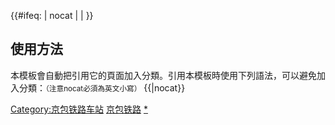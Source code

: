 {{鐵道路線|lua=1
| 模板名稱 = 京包铁路
| 名稱 = [[京包铁路]]
| 代表色 = #0033c9
| Logo = [[File:China_Railways.svg|17px]]
| 背景顏色 = #FFFFFF
| 車站列表 =<sub>（[[京张城际铁路|京包客运专线京张段]]往[[北京北站|北京北]]←）</sub>#昌平站 (铁路)# ~ %[[七间房线路所]]% ~ 南口 ~ 东园站 (北京市) ~ 居庸关 ~ 三堡站 (北京市) ~ blstart=center ~ 青龙桥 ~ blline ~ 青龙桥西 ~ blend ~ 八达岭站 ~ s西拨子s ~ 康庄站 (北京市) ~ 东花园 ~ s妫水河s ~ 狼山 ~土木 ~ 沙城 ~ 新保安 ~ 西八里 ~ 下花园 ~ 辛庄子 ~ 宣化 ~ s沙岭子东s ~ 沙岭子 ~ s宁远s ~ #张家口#<sub>（[[京包铁路张家口联络线|张家口支线]]：- <s>[[张家口站 (1909年通车)|张家口]]</s>）</sub> ~ 孔家庄 ~ 王玉庄 ~ 郭磊庄 ~ 柴沟堡 ~ 西湾堡 ~ 永嘉堡 ~ s夏小堡s ~ 天镇 ~ 罗文皂 ~ 阳高 ~ s王官人屯s ~ s聚乐堡s ~ 周士庄 ~ 大同东 ~ 大同 ~ 古店 ~ 孤山 ~ 堡子湾 ~ s五台洼s ~ 丰镇 ~ s监地s ~ 新安庄 ~ s永王庄s ~ 红砂坝 ~ s索家村s ~ 土贵乌拉 ~ s纳继s ~ 苏集 ~ 古营盘 ~ 集宁南 ~ 葫芦 ~ 卓资东 ~ 旗下营东 ~  陶卜齐 ~ s郭家营s ~ 白塔 ~ 呼和浩特东 ~ 呼和浩特  ~ 呼和浩特西 ~ s攸攸板s ~ #台阁牧#<sub>（→[[唐包铁路]]往[[包頭站|包头]]）</sub>
| 注释 = 自2020年10月11日起，原京包线昌平至葫芦段与集包线葫芦至台阁牧段合并为京包线，原京包线葫芦至包头段并入唐包线。另見{{tl|丰沙铁路}}、{{tl|唐包铁路}}
}}<includeonly>{{#ifeq: {{{1}}} | nocat | <!--空--> | [[Category:京包铁路车站]] }}</includeonly><noinclude>

==使用方法==
本模板會自動把引用它的頁面加入分類。引用本模板時使用下列語法，可以避免加入分類：<small>（注意nocat必須為英文小寫）</small>
<nowiki>{{</nowiki>{{PAGENAME}}<nowiki>|nocat}}</nowiki>
[[Category:中國鐵路路線模板|京包铁路]]
[[Category:京包铁路车站|*]]
</noinclude>